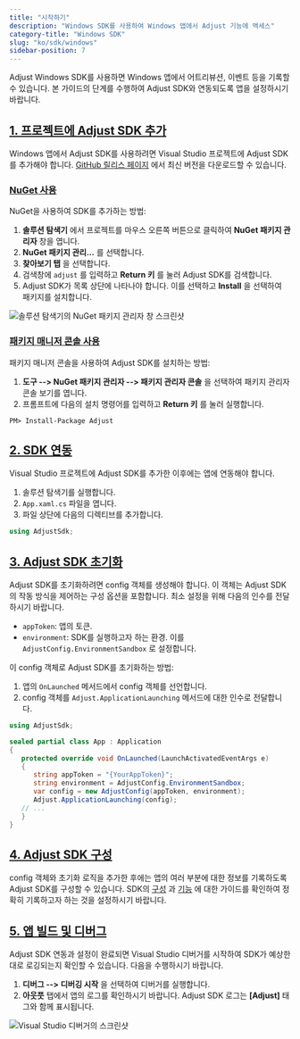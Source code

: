 ```yaml
---
title: "시작하기"
description: "Windows SDK를 사용하여 Windows 앱에서 Adjust 기능에 액세스"
category-title: "Windows SDK"
slug: "ko/sdk/windows"
sidebar-position: 7
---
```


Adjust Windows SDK를 사용하면 Windows 앱에서 어트리뷰션, 이벤트 등을 기록할 수 있습니다. 본 가이드의 단계를 수행하여 Adjust SDK와 연동되도록 앱을 설정하시기 바랍니다.

## [1\. 프로젝트에 Adjust SDK 추가](1-add-the-adjust-sdk-to-your-project)

Windows 앱에서 Adjust SDK를 사용하려면 Visual Studio 프로젝트에 Adjust SDK를 추가해야 합니다. [GitHub 릴리스 페이지](https://github.com/adjust/windows_sdk/releases/latest) 에서 최신 버전을 다운로드할 수 있습니다.

### [NuGet 사용](using-nuget)

NuGet을 사용하여 SDK를 추가하는 방법:

1. **솔루션 탐색기** 에서 프로젝트를 마우스 오른쪽 버튼으로 클릭하여 **NuGet 패키지 관리자** 창을 엽니다.
2. **NuGet 패키지 관리...** 를 선택합니다.
3. **찾아보기 탭** 을 선택합니다.
4. 검색창에 `adjust` 를 입력하고 **Return 키** 를 눌러 Adjust SDK를 검색합니다.
5. Adjust SDK가 목록 상단에 나타나야 합니다. 이를 선택하고 **Install** 을 선택하여 패키지를 설치합니다.

![솔루션 탐색기의 NuGet 패키지 관리자 창 스크린샷](@images/windows/1-nuget.png)

### [패키지 매니저 콘솔 사용](using-the-package-manager-console)

패키지 매니저 콘솔을 사용하여 Adjust SDK를 설치하는 방법:

1. **도구 \-\-> NuGet 패키지 관리자 \-\-> 패키지 관리자 콘솔** 을 선택하여 패키지 관리자 콘솔 보기를 엽니다.
2. 프롬프트에 다음의 설치 명령어를 입력하고 **Return 키** 를 눌러 실행합니다.

```console
PM> Install-Package Adjust
```

## [2\. SDK 연동](2-integrate-the-sdk)

Visual Studio 프로젝트에 Adjust SDK를 추가한 이후에는 앱에 연동해야 합니다.

1. 솔루션 탐색기를 실행합니다.
2. `App.xaml.cs` 파일을 엽니다.
3. 파일 상단에 다음의 디렉티브를 추가합니다.

```cs
using AdjustSdk;
```

## [3\. Adjust SDK 초기화](3-initialize-the-adjust-sdk)

Adjust SDK를 초기화하려면 config 객체를 생성해야 합니다. 이 객체는 Adjust SDK의 작동 방식을 제어하는 구성 옵션을 포함합니다. 최소 설정을 위해 다음의 인수를 전달하시기 바랍니다.

-  `appToken`: 앱의 토큰.
-  `environment`: SDK를 실행하고자 하는 환경. 이를 `AdjustConfig.EnvironmentSandbox` 로 설정합니다.

이 config 객체로 Adjust SDK를 초기화하는 방법:

1. 앱의 `OnLaunched` 메서드에서 config 객체를 선언합니다.
2. config 객체를 `Adjust.ApplicationLaunching` 메서드에 대한 인수로 전달합니다.

```cs
using AdjustSdk;

sealed partial class App : Application
{
   protected override void OnLaunched(LaunchActivatedEventArgs e)
   {
      string appToken = "{YourAppToken}";
      string environment = AdjustConfig.EnvironmentSandbox;
      var config = new AdjustConfig(appToken, environment);
      Adjust.ApplicationLaunching(config);
   // ...
   }
}
```

## [4\. Adjust SDK 구성](4-configure-the-adjust-sdk)

config 객체와 초기화 로직을 추가한 후에는 앱의 여러 부분에 대한 정보를 기록하도록 Adjust SDK를 구성할 수 있습니다. SDK의 [구성](/ko/sdk/windows/configuration) 과 [기능](/ko/sdk/windows/features) 에 대한 가이드를 확인하여 정확히 기록하고자 하는 것을 설정하시기 바랍니다.

## [5\. 앱 빌드 및 디버그](5-build-and-debug-your-app)

Adjust SDK 연동과 설정이 완료되면 Visual Studio 디버거를 시작하여 SDK가 예상한 대로 로깅되는지 확인할 수 있습니다. 다음을 수행하시기 바랍니다.

1. **디버그 \-\-> 디버깅 시작** 을 선택하여 디버거를 실행합니다.
2. **아웃풋** 탭에서 앱의 로그를 확인하시기 바랍니다. Adjust SDK 로그는 **\[Adjust\]** 태그와 함께 표시됩니다.

![Visual Studio 디버거의 스크린샷](@images/windows/2-debugger.png)
